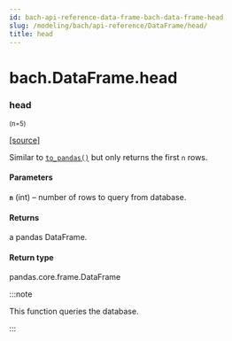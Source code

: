 ```yaml
---
id: bach-api-reference-data-frame-bach-data-frame-head
slug: /modeling/bach/api-reference/DataFrame/head/
title: head
---
```


# bach.DataFrame.head

<div className="method">

### <span className="name">head</span>

<small className="parameter-list">(<span className="parameter" id="n">n=5</span>)</small>


&#8203;<span className="view-source">[[source]](https://github.com/objectiv/objectiv-analytics/blob/main/bach/bach/dataframe.py)</span>

<div className="content">

Similar to [`to_pandas()`](/modeling/bach/api-reference/DataFrame/bach.DataFrame.to_pandas.mdx) but only returns the first `n` rows.


#### Parameters

**`n`** (int) – number of rows to query from database.



#### Returns

a pandas DataFrame.



#### Return type

pandas.core.frame.DataFrame


:::note

This function queries the database.


:::


</div>


</div>
